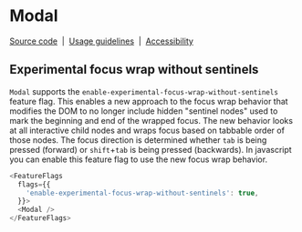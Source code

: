 
<Meta isTemplate />

# Modal

[Source code](https://github.com/carbon-design-system/carbon/tree/main/packages/react/src/components/Modal)
&nbsp;|&nbsp;
[Usage guidelines](https://www.carbondesignsystem.com/components/modal/usage)
&nbsp;|&nbsp;
[Accessibility](https://www.carbondesignsystem.com/components/modal/accessibility)

## Experimental focus wrap without sentinels

`Modal` supports the `enable-experimental-focus-wrap-without-sentinels` feature
flag. This enables a new approach to the focus wrap behavior that modifies the
DOM to no longer include hidden "sentinel nodes" used to mark the beginning and
end of the wrapped focus. The new behavior looks at all interactive child nodes
and wraps focus based on tabbable order of those nodes. The focus direction is
determined whether `tab` is being pressed (forward) or `shift`+`tab` is being
pressed (backwards). In javascript you can enable this feature flag to use the
new focus wrap behavior.

```js
<FeatureFlags
  flags={{
    'enable-experimental-focus-wrap-without-sentinels': true,
  }}>
  <Modal />
</FeatureFlags>
```
